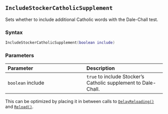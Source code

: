 ::: {.minipage data-latex="{\textwidth}"}
## `IncludeStockerCatholicSupplement`

Sets whether to include additional Catholic words with the Dale-Chall test.

### Syntax {-}

``` .lua
IncludeStockerCatholicSupplement(boolean include)
```

### Parameters {-}

**Parameter** | **Description**
| :-- | :-- |
| `boolean` include | `true` to include Stocker's Catholic supplement to Dale-Chall. |

:::: {.tipsection data-latex=""}
This can be optimized by placing it in between calls to [`DelayReloading()`](#batch-delayreloading) and [`Reload()`](#batch-reload).
::::
:::
